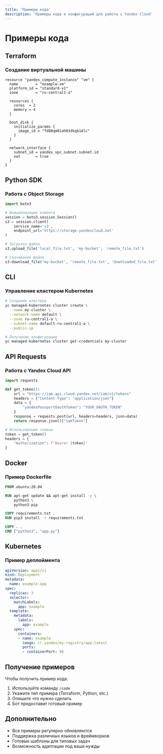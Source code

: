 ```yaml
---
title: 'Примеры кода'
description: 'Примеры кода и конфигураций для работы с Yandex Cloud'
---
```


# Примеры кода

## Terraform

### Создание виртуальной машины

```hcl
resource "yandex_compute_instance" "vm" {
  name        = "example-vm"
  platform_id = "standard-v1"
  zone        = "ru-central1-a"

  resources {
    cores  = 2
    memory = 4
  }

  boot_disk {
    initialize_params {
      image_id = "fd80qm01ah03dkqb14lc"
    }
  }

  network_interface {
    subnet_id = yandex_vpc_subnet.subnet.id
    nat       = true
  }
}
```

## Python SDK

### Работа с Object Storage

```python
import boto3

# Инициализация клиента
session = boto3.session.Session()
s3 = session.client(
    service_name='s3',
    endpoint_url='https://storage.yandexcloud.net'
)

# Загрузка файла
s3.upload_file('local_file.txt', 'my-bucket', 'remote_file.txt')

# Скачивание файла
s3.download_file('my-bucket', 'remote_file.txt', 'downloaded_file.txt')
```

## CLI

### Управление кластером Kubernetes

```bash
# Создание кластера
yc managed-kubernetes cluster create \
  --name my-cluster \
  --network-name default \
  --zone ru-central1-a \
  --subnet-name default-ru-central1-a \
  --public-ip

# Получение конфигурации
yc managed-kubernetes cluster get-credentials my-cluster
```

## API Requests

### Работа с Yandex Cloud API

```python
import requests

def get_token():
    url = "https://iam.api.cloud.yandex.net/iam/v1/tokens"
    headers = {"Content-Type": "application/json"}
    data = {
        "yandexPassportOauthToken": "YOUR_OAUTH_TOKEN"
    }
    response = requests.post(url, headers=headers, json=data)
    return response.json()["iamToken"]

# Использование токена
token = get_token()
headers = {
    "Authorization": f"Bearer {token}"
}
```

## Docker

### Пример Dockerfile

```dockerfile
FROM ubuntu:20.04

RUN apt-get update && apt-get install -y \
    python3 \
    python3-pip

COPY requirements.txt .
RUN pip3 install -r requirements.txt

COPY . .
CMD ["python3", "app.py"]
```

## Kubernetes

### Пример деплоймента

```yaml
apiVersion: apps/v1
kind: Deployment
metadata:
  name: example-app
spec:
  replicas: 3
  selector:
    matchLabels:
      app: example
  template:
    metadata:
      labels:
        app: example
    spec:
      containers:
      - name: example
        image: cr.yandex/my-registry/app:latest
        ports:
        - containerPort: 80
```

## Получение примеров

Чтобы получить пример кода:

1. Используйте команду `/code`
2. Укажите тип примера (Terraform, Python, etc.)
3. Опишите что нужно сделать
4. Бот предоставит готовый пример

## Дополнительно

- Все примеры регулярно обновляются
- Поддержка различных языков и фреймворков
- Готовые шаблоны для типовых задач
- Возможность адаптации под ваши нужды
